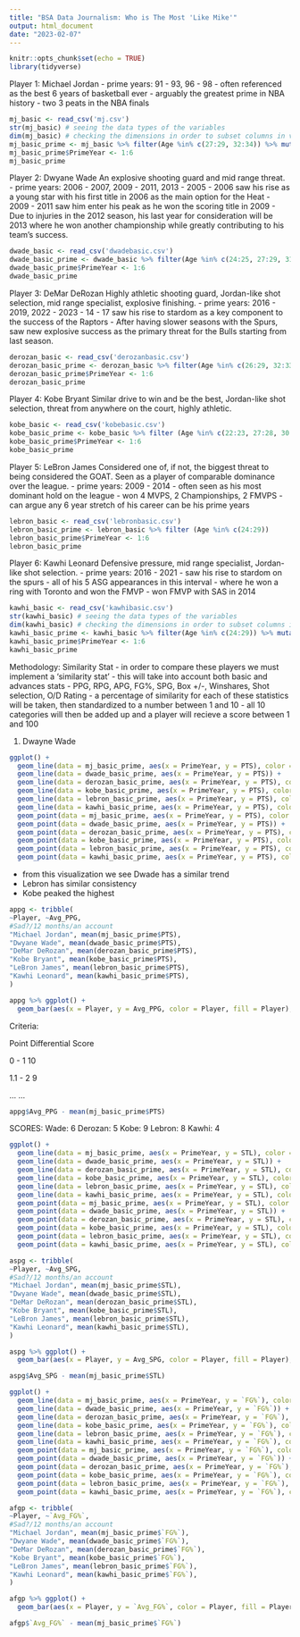 ```yaml
---
title: "BSA Data Journalism: Who is The Most 'Like Mike'"
output: html_document
date: "2023-02-07"
---
```


```r
knitr::opts_chunk$set(echo = TRUE)
library(tidyverse)
```

Player 1: Michael Jordan
- prime years: 91 - 93, 96 - 98
- often referenced as the best 6 years of basketball ever
- arguably the greatest prime in NBA history
- two 3 peats in the NBA finals
```r
mj_basic <- read_csv('mj.csv')
str(mj_basic) # seeing the data types of the variables
dim(mj_basic) # checking the dimensions in order to subset columns in vars()
mj_basic_prime <- mj_basic %>% filter(Age %in% c(27:29, 32:34)) %>% mutate_at(vars(6:30), as.numeric)
mj_basic_prime$PrimeYear <- 1:6
mj_basic_prime
```

Player 2: Dwyane Wade
An explosive shooting guard and mid range threat.
- prime years: 2006 - 2007, 2009 - 2011, 2013 
- 2005 - 2006 saw his rise as a young star with his first title in 2006 as the main option for the Heat
- 2009 - 2011 saw him enter his peak as he won the scoring title in 2009
- Due to injuries in the 2012 season, his last year for consideration will be 2013 where he won another championship while greatly contributing to his team's success.
```r
dwade_basic <- read_csv('dwadebasic.csv')
dwade_basic_prime <- dwade_basic %>% filter(Age %in% c(24:25, 27:29, 31))
dwade_basic_prime$PrimeYear <- 1:6
dwade_basic_prime
```

Player 3: DeMar DeRozan
Highly athletic shooting guard, Jordan-like shot selection, mid range specialist, explosive finishing.
- prime years: 2016 - 2019, 2022 - 2023
- 14 - 17 saw his rise to stardom as a key component to the success of the Raptors
- After having slower seasons with the Spurs, saw new explosive success as the primary threat for the Bulls starting from last season. 
```r
derozan_basic <- read_csv('derozanbasic.csv')
derozan_basic_prime <- derozan_basic %>% filter(Age %in% c(26:29, 32:33))
derozan_basic_prime$PrimeYear <- 1:6
derozan_basic_prime
```

Player 4: Kobe Bryant
Similar drive to win and be the best, Jordan-like shot selection, threat from anywhere on the court, highly athletic.
```r
kobe_basic <- read_csv('kobebasic.csv')
kobe_basic_prime <- kobe_basic %>% filter (Age %in% c(22:23, 27:28, 30:31))
kobe_basic_prime$PrimeYear <- 1:6
kobe_basic_prime
```


Player 5: LeBron James
Considered one of, if not, the biggest threat to being considered the GOAT. Seen as a player of comparable dominance over the league.
- prime years: 2009 - 2014
- often seen as his most dominant hold on the league
- won 4 MVPS, 2 Championships, 2 FMVPS
- can argue any 6 year stretch of his career can be his prime years
```r
lebron_basic <- read_csv('lebronbasic.csv')
lebron_basic_prime <- lebron_basic %>% filter (Age %in% c(24:29))
lebron_basic_prime$PrimeYear <- 1:6
lebron_basic_prime
```


Player 6: Kawhi Leonard
Defensive pressure, mid range specialist, Jordan-like shot selection.
- prime years: 2016 - 2021
- saw his rise to stardom on the spurs
- all of his 5 ASG appearances in this interval
- where he won a ring with Toronto and won the FMVP
- won FMVP with SAS in 2014
```r
kawhi_basic <- read_csv('kawhibasic.csv')
str(kawhi_basic) # seeing the data types of the variables
dim(kawhi_basic) # checking the dimensions in order to subset columns in vars()
kawhi_basic_prime <- kawhi_basic %>% filter(Age %in% c(24:29)) %>% mutate_at(vars(6:30), as.numeric)
kawhi_basic_prime$PrimeYear <- 1:6
kawhi_basic_prime
```


Methodology: Similarity Stat
- in order to compare these players we must implement a 'similarity stat'
- this will take into account both basic and advances stats
  - PPG, RPG, APG, FG%, SPG, Box +/-, Winshares, Shot selection, O/D Rating
  - a percentage of similarity for each of these statistics will be taken, then standardized to a number between 1 and 10
  - all 10 categories will then be added up and a player will recieve a score between 1 and 100
  
1. Dwayne Wade
  
```r
ggplot() +
  geom_line(data = mj_basic_prime, aes(x = PrimeYear, y = PTS), color = "red") + 
  geom_line(data = dwade_basic_prime, aes(x = PrimeYear, y = PTS)) + 
  geom_line(data = derozan_basic_prime, aes(x = PrimeYear, y = PTS), color = "gray") + 
  geom_line(data = kobe_basic_prime, aes(x = PrimeYear, y = PTS), color = "purple") + 
  geom_line(data = lebron_basic_prime, aes(x = PrimeYear, y = PTS), color = "yellow") +
  geom_line(data = kawhi_basic_prime, aes(x = PrimeYear, y = PTS), color = "blue") +
  geom_point(data = mj_basic_prime, aes(x = PrimeYear, y = PTS), color = "red") + 
  geom_point(data = dwade_basic_prime, aes(x = PrimeYear, y = PTS)) +
  geom_point(data = derozan_basic_prime, aes(x = PrimeYear, y = PTS), color = "gray") + 
  geom_point(data = kobe_basic_prime, aes(x = PrimeYear, y = PTS), color = "purple") + 
  geom_point(data = lebron_basic_prime, aes(x = PrimeYear, y = PTS), color = "yellow") +
  geom_point(data = kawhi_basic_prime, aes(x = PrimeYear, y = PTS), color = "blue")
```

- from this visualization we see Dwade has a similar trend
- Lebron has similar consistency
- Kobe peaked the highest
  
```r
appg <- tribble(
~Player, ~Avg_PPG,
#Sad?/12 months/an account
"Michael Jordan", mean(mj_basic_prime$PTS),
"Dwyane Wade", mean(dwade_basic_prime$PTS),
"DeMar DeRozan", mean(derozan_basic_prime$PTS),
"Kobe Bryant", mean(kobe_basic_prime$PTS),
"LeBron James", mean(lebron_basic_prime$PTS),
"Kawhi Leonard", mean(kawhi_basic_prime$PTS),
)

appg %>% ggplot() +
  geom_bar(aes(x = Player, y = Avg_PPG, color = Player, fill = Player), stat = 'identity')
```

Criteria:

Point Differential        Score

0 - 1                     10

1.1 - 2                    9

...                         ...



```r
appg$Avg_PPG - mean(mj_basic_prime$PTS)
```

SCORES:
Wade: 6
Derozan: 5
Kobe: 9
Lebron: 8
Kawhi: 4


```r
ggplot() +
  geom_line(data = mj_basic_prime, aes(x = PrimeYear, y = STL), color = "red") + 
  geom_line(data = dwade_basic_prime, aes(x = PrimeYear, y = STL)) + 
  geom_line(data = derozan_basic_prime, aes(x = PrimeYear, y = STL), color = "gray") + 
  geom_line(data = kobe_basic_prime, aes(x = PrimeYear, y = STL), color = "purple") + 
  geom_line(data = lebron_basic_prime, aes(x = PrimeYear, y = STL), color = "yellow") +
  geom_line(data = kawhi_basic_prime, aes(x = PrimeYear, y = STL), color = "blue") +
  geom_point(data = mj_basic_prime, aes(x = PrimeYear, y = STL), color = "red") + 
  geom_point(data = dwade_basic_prime, aes(x = PrimeYear, y = STL)) +
  geom_point(data = derozan_basic_prime, aes(x = PrimeYear, y = STL), color = "gray") + 
  geom_point(data = kobe_basic_prime, aes(x = PrimeYear, y = STL), color = "purple") + 
  geom_point(data = lebron_basic_prime, aes(x = PrimeYear, y = STL), color = "yellow") +
  geom_point(data = kawhi_basic_prime, aes(x = PrimeYear, y = STL), color = "blue")
```

```r
aspg <- tribble(
~Player, ~Avg_SPG,
#Sad?/12 months/an account
"Michael Jordan", mean(mj_basic_prime$STL),
"Dwyane Wade", mean(dwade_basic_prime$STL),
"DeMar DeRozan", mean(derozan_basic_prime$STL),
"Kobe Bryant", mean(kobe_basic_prime$STL),
"LeBron James", mean(lebron_basic_prime$STL),
"Kawhi Leonard", mean(kawhi_basic_prime$STL),
)

aspg %>% ggplot() +
  geom_bar(aes(x = Player, y = Avg_SPG, color = Player, fill = Player), stat = 'identity')
```


```r
aspg$Avg_SPG - mean(mj_basic_prime$STL)
```


```r
ggplot() +
  geom_line(data = mj_basic_prime, aes(x = PrimeYear, y = `FG%`), color = "red") + 
  geom_line(data = dwade_basic_prime, aes(x = PrimeYear, y = `FG%`)) + 
  geom_line(data = derozan_basic_prime, aes(x = PrimeYear, y = `FG%`), color = "gray") + 
  geom_line(data = kobe_basic_prime, aes(x = PrimeYear, y = `FG%`), color = "purple") + 
  geom_line(data = lebron_basic_prime, aes(x = PrimeYear, y = `FG%`), color = "yellow") +
  geom_line(data = kawhi_basic_prime, aes(x = PrimeYear, y = `FG%`), color = "blue") +
  geom_point(data = mj_basic_prime, aes(x = PrimeYear, y = `FG%`), color = "red") + 
  geom_point(data = dwade_basic_prime, aes(x = PrimeYear, y = `FG%`)) +
  geom_point(data = derozan_basic_prime, aes(x = PrimeYear, y = `FG%`), color = "gray") + 
  geom_point(data = kobe_basic_prime, aes(x = PrimeYear, y = `FG%`), color = "purple") + 
  geom_point(data = lebron_basic_prime, aes(x = PrimeYear, y = `FG%`), color = "yellow") +
  geom_point(data = kawhi_basic_prime, aes(x = PrimeYear, y = `FG%`), color = "blue")
```


```r
afgp <- tribble(
~Player, ~`Avg_FG%`,
#Sad?/12 months/an account
"Michael Jordan", mean(mj_basic_prime$`FG%`),
"Dwyane Wade", mean(dwade_basic_prime$`FG%`),
"DeMar DeRozan", mean(derozan_basic_prime$`FG%`),
"Kobe Bryant", mean(kobe_basic_prime$`FG%`),
"LeBron James", mean(lebron_basic_prime$`FG%`),
"Kawhi Leonard", mean(kawhi_basic_prime$`FG%`),
)

afgp %>% ggplot() +
  geom_bar(aes(x = Player, y = `Avg_FG%`, color = Player, fill = Player), stat = 'identity')
```

```r
afgp$`Avg_FG%` - mean(mj_basic_prime$`FG%`)
```
